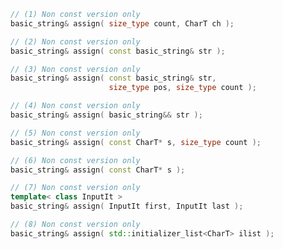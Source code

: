 ```cpp
// (1) Non const version only
basic_string& assign( size_type count, CharT ch );

// (2) Non const version only
basic_string& assign( const basic_string& str );

// (3) Non const version only
basic_string& assign( const basic_string& str,
                      size_type pos, size_type count );

// (4) Non const version only
basic_string& assign( basic_string&& str );

// (5) Non const version only
basic_string& assign( const CharT* s, size_type count );

// (6) Non const version only
basic_string& assign( const CharT* s );

// (7) Non const version only
template< class InputIt >
basic_string& assign( InputIt first, InputIt last );

// (8) Non const version only
basic_string& assign( std::initializer_list<CharT> ilist );
```
